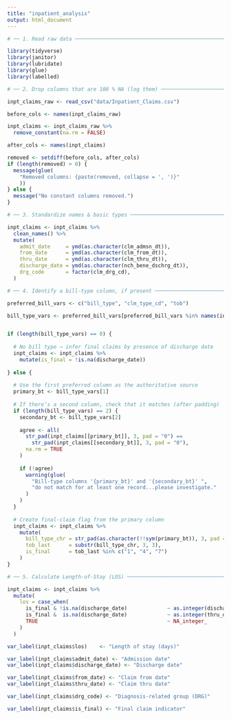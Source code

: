 ```yaml
---
title: "inpatient_analysis"
output: html_document
---
```


```r

# ── 1. Read raw data ─────────────────────────────────────────────────────────

library(tidyverse)
library(janitor)
library(lubridate)
library(glue)
library(labelled)

```

```r

# ── 2. Drop columns that are 100 % NA (log them) ────────────────────────────

inpt_claims_raw <- read_csv("data/Inpatient_Claims.csv")

before_cols <- names(inpt_claims_raw)

inpt_claims <- inpt_claims_raw %>%
  remove_constant(na.rm = FALSE)

after_cols <- names(inpt_claims)

removed <- setdiff(before_cols, after_cols)
if (length(removed) > 0) {
  message(glue(
    "Removed columns: {paste(removed, collapse = ', ')}"
    ))
} else {
  message("No constant columns removed.")
}

```
 
```r

# ── 3. Standardize names & basic types ──────────────────────────────────────

inpt_claims <- inpt_claims %>%
  clean_names() %>%
  mutate(
    admit_date     = ymd(as.character(clm_admsn_dt)),
    from_date      = ymd(as.character(clm_from_dt)),
    thru_date      = ymd(as.character(clm_thru_dt)),
    discharge_date = ymd(as.character(nch_bene_dschrg_dt)),
    drg_code       = factor(clm_drg_cd),
  )

```

```r

# ── 4. Identify a bill-type column, if present ──────────────────────────────

preferred_bill_vars <- c("bill_type", "clm_type_cd", "tob")

bill_type_vars <- preferred_bill_vars[preferred_bill_vars %in% names(inpt_claims)]


if (length(bill_type_vars) == 0) {
  
  # No bill type → infer final claims by presence of discharge date
  inpt_claims <- inpt_claims %>%
    mutate(is_final = !is.na(discharge_date))
  
} else {
  
  # Use the first preferred column as the authoritative source
  primary_bt <- bill_type_vars[1]
  
  # If there’s a second column, check that it matches (after padding)
  if (length(bill_type_vars) == 2) {
    secondary_bt <- bill_type_vars[2]
    
    agree <- all(
      str_pad(inpt_claims[[primary_bt]], 3, pad = "0") ==
        str_pad(inpt_claims[[secondary_bt]], 3, pad = "0"),
      na.rm = TRUE
    )
    
    if (!agree) 
      warning(glue(
        "Bill-type columns '{primary_bt}' and '{secondary_bt}' ",
        "do not match for at least one record...please investigate."
      )
    )
  }
  
  # Create final-claim flag from the primary column
  inpt_claims <- inpt_claims %>%
    mutate(
      bill_type_chr = str_pad(as.character(!!sym(primary_bt)), 3, pad = "0"),
      tob_last      = substr(bill_type_chr, 3, 3),
      is_final      = tob_last %in% c("1", "4", "7")
    )
}

```

```r

# ── 5. Calculate Length-of-Stay (LOS) ───────────────────────────────────────

inpt_claims <- inpt_claims %>%
  mutate(
    los = case_when(
      is_final & !is.na(discharge_date)             ~ as.integer(discharge_date - admit_date),
      is_final &  is.na(discharge_date)             ~ as.integer(thru_date - admit_date),  # final but discharge missing
      TRUE                                          ~ NA_integer_                           # interim claim, leave blank
    )
  )

```

```r

var_label(inpt_claims$los)    <- "Length of stay (days)"

var_label(inpt_claims$admit_date) <- "Admission date"
var_label(inpt_claims$discharge_date) <- "Discharge date"

var_label(inpt_claims$from_date) <- "Claim from date"
var_label(inpt_claims$thru_date) <- "Claim thru date"

var_label(inpt_claims$drg_code) <- "Diagnosis-related group (DRG)"

var_label(inpt_claims$is_final) <- "Final claim indicator"

```

